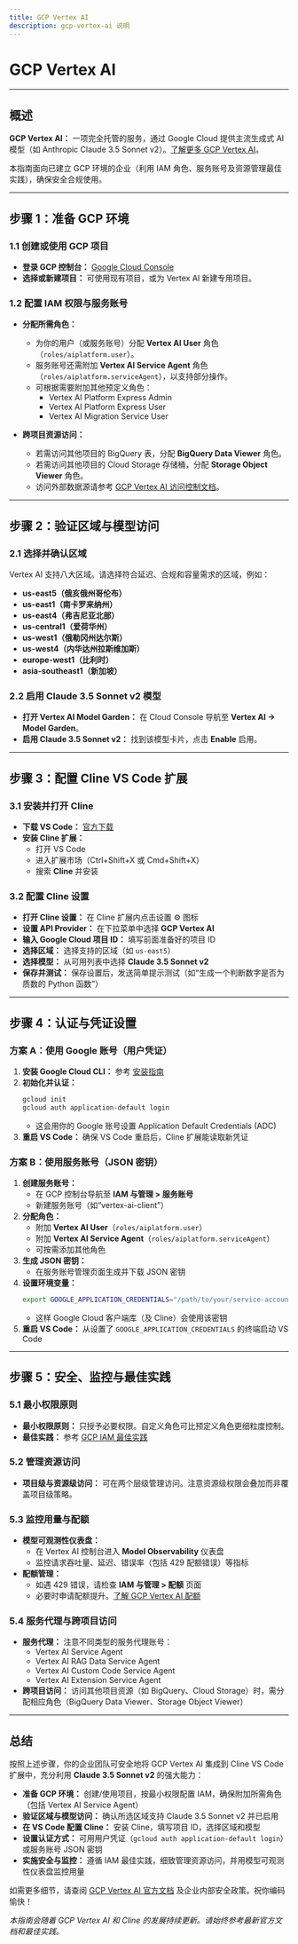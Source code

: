 ```yaml
---
title: GCP Vertex AI  
description: gcp-vertex-ai 说明
---
```


# GCP Vertex AI

---

## 概述

**GCP Vertex AI：** 一项完全托管的服务，通过 Google Cloud 提供主流生成式 AI 模型（如 Anthropic Claude 3.5 Sonnet v2）。[了解更多 GCP Vertex AI](https://cloud.google.com/vertex-ai)。

本指南面向已建立 GCP 环境的企业（利用 IAM 角色、服务账号及资源管理最佳实践），确保安全合规使用。

---

## 步骤 1：准备 GCP 环境

### 1.1 创建或使用 GCP 项目

- **登录 GCP 控制台：** [Google Cloud Console](https://console.cloud.google.com/)
- **选择或新建项目：** 可使用现有项目，或为 Vertex AI 新建专用项目。

### 1.2 配置 IAM 权限与服务账号

- **分配所需角色：**
  - 为你的用户（或服务账号）分配 **Vertex AI User** 角色（`roles/aiplatform.user`）。
  - 服务账号还需附加 **Vertex AI Service Agent** 角色（`roles/aiplatform.serviceAgent`），以支持部分操作。
  - 可根据需要附加其他预定义角色：
    - Vertex AI Platform Express Admin
    - Vertex AI Platform Express User
    - Vertex AI Migration Service User

- **跨项目资源访问：**
  - 若需访问其他项目的 BigQuery 表，分配 **BigQuery Data Viewer** 角色。
  - 若需访问其他项目的 Cloud Storage 存储桶，分配 **Storage Object Viewer** 角色。
  - 访问外部数据源请参考 [GCP Vertex AI 访问控制文档](https://cloud.google.com/vertex-ai/docs/general/access-control)。

---

## 步骤 2：验证区域与模型访问

### 2.1 选择并确认区域

Vertex AI 支持八大区域。请选择符合延迟、合规和容量需求的区域，例如：

- **us-east5（俄亥俄州哥伦布）**
- **us-east1（南卡罗来纳州）**
- **us-east4（弗吉尼亚北部）**
- **us-central1（爱荷华州）**
- **us-west1（俄勒冈州达尔斯）**
- **us-west4（内华达州拉斯维加斯）**
- **europe-west1（比利时）**
- **asia-southeast1（新加坡）**

### 2.2 启用 Claude 3.5 Sonnet v2 模型

- **打开 Vertex AI Model Garden：** 在 Cloud Console 导航至 **Vertex AI → Model Garden**。
- **启用 Claude 3.5 Sonnet v2：** 找到该模型卡片，点击 **Enable** 启用。

---

## 步骤 3：配置 Cline VS Code 扩展

### 3.1 安装并打开 Cline

- **下载 VS Code：** [官方下载](https://code.visualstudio.com/)
- **安装 Cline 扩展：**
  - 打开 VS Code
  - 进入扩展市场（Ctrl+Shift+X 或 Cmd+Shift+X）
  - 搜索 **Cline** 并安装

### 3.2 配置 Cline 设置

- **打开 Cline 设置：** 在 Cline 扩展内点击设置 ⚙️ 图标
- **设置 API Provider：** 在下拉菜单中选择 **GCP Vertex AI**
- **输入 Google Cloud 项目 ID：** 填写前面准备好的项目 ID
- **选择区域：** 选择支持的区域（如 `us-east5`）
- **选择模型：** 从可用列表中选择 **Claude 3.5 Sonnet v2**
- **保存并测试：** 保存设置后，发送简单提示测试（如“生成一个判断数字是否为质数的 Python 函数”）

---

## 步骤 4：认证与凭证设置

### 方案 A：使用 Google 账号（用户凭证）

1. **安装 Google Cloud CLI：** 参考 [安装指南](https://cloud.google.com/sdk/docs/install)
2. **初始化并认证：**
   ```sh
   gcloud init
   gcloud auth application-default login
   ```
   - 这会用你的 Google 账号设置 Application Default Credentials (ADC)
3. **重启 VS Code：** 确保 VS Code 重启后，Cline 扩展能读取新凭证

### 方案 B：使用服务账号（JSON 密钥）

1. **创建服务账号：**
   - 在 GCP 控制台导航至 **IAM 与管理 > 服务账号**
   - 新建服务账号（如“vertex-ai-client”）
2. **分配角色：**
   - 附加 **Vertex AI User**（`roles/aiplatform.user`）
   - 附加 **Vertex AI Service Agent**（`roles/aiplatform.serviceAgent`）
   - 可按需添加其他角色
3. **生成 JSON 密钥：**
   - 在服务账号管理页面生成并下载 JSON 密钥
4. **设置环境变量：**
   ```sh
   export GOOGLE_APPLICATION_CREDENTIALS="/path/to/your/service-account-key.json"
   ```
   - 这样 Google Cloud 客户端库（及 Cline）会使用该密钥
5. **重启 VS Code：** 从设置了 `GOOGLE_APPLICATION_CREDENTIALS` 的终端启动 VS Code

---

## 步骤 5：安全、监控与最佳实践

### 5.1 最小权限原则

- **最小权限原则：** 只授予必要权限。自定义角色可比预定义角色更细粒度控制。
- **最佳实践：** 参考 [GCP IAM 最佳实践](https://cloud.google.com/iam/docs/best-practices)

### 5.2 管理资源访问

- **项目级与资源级访问：** 可在两个层级管理访问。注意资源级权限会叠加而非覆盖项目级策略。

### 5.3 监控用量与配额

- **模型可观测性仪表盘：**
  - 在 Vertex AI 控制台进入 **Model Observability** 仪表盘
  - 监控请求吞吐量、延迟、错误率（包括 429 配额错误）等指标
- **配额管理：**
  - 如遇 429 错误，请检查 **IAM 与管理 > 配额** 页面
  - 必要时申请配额提升。[了解 GCP Vertex AI 配额](https://cloud.google.com/vertex-ai/docs/quotas)

### 5.4 服务代理与跨项目访问

- **服务代理：** 注意不同类型的服务代理账号：
  - Vertex AI Service Agent
  - Vertex AI RAG Data Service Agent
  - Vertex AI Custom Code Service Agent
  - Vertex AI Extension Service Agent
- **跨项目访问：** 访问其他项目资源（如 BigQuery、Cloud Storage）时，需分配相应角色（BigQuery Data Viewer、Storage Object Viewer）

---

## 总结

按照上述步骤，你的企业团队可安全地将 GCP Vertex AI 集成到 Cline VS Code 扩展中，充分利用 **Claude 3.5 Sonnet v2** 的强大能力：

- **准备 GCP 环境：** 创建/使用项目，按最小权限配置 IAM，确保附加所需角色（包括 Vertex AI Service Agent）
- **验证区域与模型访问：** 确认所选区域支持 Claude 3.5 Sonnet v2 并已启用
- **在 VS Code 配置 Cline：** 安装 Cline，填写项目 ID，选择区域和模型
- **设置认证方式：** 可用用户凭证（`gcloud auth application-default login`）或服务账号 JSON 密钥
- **实施安全与监控：** 遵循 IAM 最佳实践，细致管理资源访问，并用模型可观测性仪表盘监控用量

如需更多细节，请查阅 [GCP Vertex AI 官方文档](https://cloud.google.com/vertex-ai/docs) 及企业内部安全政策。祝你编码愉快！

_本指南会随着 GCP Vertex AI 和 Cline 的发展持续更新。请始终参考最新官方文档和最佳实践。_

